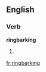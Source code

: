 ==English==

===Verb===
'''ringbarking'''

# {{present participle of|[[ringbark]]}}

[[fr:ringbarking]]